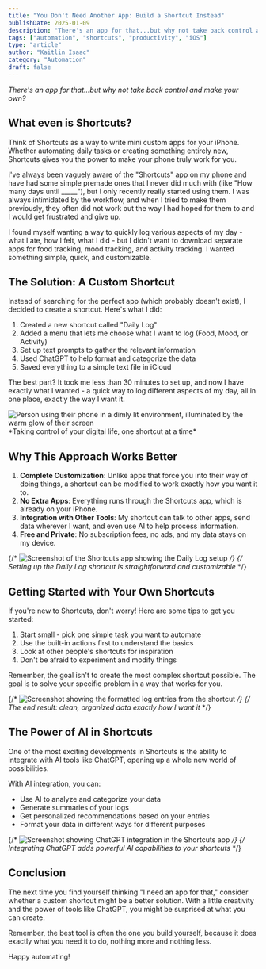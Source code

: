 ```yaml
---
title: "You Don't Need Another App: Build a Shortcut Instead"
publishDate: 2025-01-09
description: "There's an app for that...but why not take back control and make your own?"
tags: ["automation", "shortcuts", "productivity", "iOS"]
type: "article"
author: "Kaitlin Isaac"
category: "Automation"
draft: false
---
```



*There's an app for that…but why not take back control and make your own?*

## What even is Shortcuts?

Think of Shortcuts as a way to write mini custom apps for your iPhone. Whether automating daily tasks or creating something entirely new, Shortcuts gives you the power to make your phone truly work for you.

I've always been vaguely aware of the "Shortcuts" app on my phone and have had some simple premade ones that I never did much with (like "How many days until _____"), but I only recently really started using them. I was always intimidated by the workflow, and when I tried to make them previously, they often did not work out the way I had hoped for them to and I would get frustrated and give up.

I found myself wanting a way to quickly log various aspects of my day - what I ate, how I felt, what I did - but I didn't want to download separate apps for food tracking, mood tracking, and activity tracking. I wanted something simple, quick, and customizable.

<YouTubeEmbed 
  id="szrsfeyLzyg" 
  title="Demo of the Daily Log shortcut in action" 
/>

## The Solution: A Custom Shortcut

Instead of searching for the perfect app (which probably doesn't exist), I decided to create a shortcut. Here's what I did:

1. Created a new shortcut called "Daily Log"
2. Added a menu that lets me choose what I want to log (Food, Mood, or Activity)
3. Set up text prompts to gather the relevant information
4. Used ChatGPT to help format and categorize the data
5. Saved everything to a simple text file in iCloud

The best part? It took me less than 30 minutes to set up, and now I have exactly what I wanted - a quick way to log different aspects of my day, all in one place, exactly the way I want it.

<Image src={featuredImage} alt="Person using their phone in a dimly lit environment, illuminated by the warm glow of their screen" />
*Taking control of your digital life, one shortcut at a time*

## Why This Approach Works Better

1. **Complete Customization**: Unlike apps that force you into their way of doing things, a shortcut can be modified to work exactly how you want it to.
2. **No Extra Apps**: Everything runs through the Shortcuts app, which is already on your iPhone.
3. **Integration with Other Tools**: My shortcut can talk to other apps, send data wherever I want, and even use AI to help process information.
4. **Free and Private**: No subscription fees, no ads, and my data stays on my device.

{/* ![Screenshot of the Shortcuts app showing the Daily Log setup](/images/blog/shortcuts-instead-of-apps/shortcut-setup.jpg) */}
{/* *Setting up the Daily Log shortcut is straightforward and customizable* */}

## Getting Started with Your Own Shortcuts

If you're new to Shortcuts, don't worry! Here are some tips to get you started:

1. Start small - pick one simple task you want to automate
2. Use the built-in actions first to understand the basics
3. Look at other people's shortcuts for inspiration
4. Don't be afraid to experiment and modify things

Remember, the goal isn't to create the most complex shortcut possible. The goal is to solve your specific problem in a way that works for you.

{/* ![Screenshot showing the formatted log entries from the shortcut](/images/blog/shortcuts-instead-of-apps/shortcut-results.jpg) */}
{/* *The end result: clean, organized data exactly how I want it* */}

## The Power of AI in Shortcuts

<CalloutBox type="info">
  One of the most exciting developments in Shortcuts is the ability to integrate with AI tools like ChatGPT, opening up a whole new world of possibilities.
</CalloutBox>

With AI integration, you can:

- Use AI to analyze and categorize your data
- Generate summaries of your logs
- Get personalized recommendations based on your entries
- Format your data in different ways for different purposes

{/* ![Screenshot showing ChatGPT integration in the Shortcuts app](/images/blog/shortcuts-instead-of-apps/chatgpt-integration.jpg) */}
{/* *Integrating ChatGPT adds powerful AI capabilities to your shortcuts* */}

## Conclusion

The next time you find yourself thinking "I need an app for that," consider whether a custom shortcut might be a better solution. With a little creativity and the power of tools like ChatGPT, you might be surprised at what you can create.

Remember, the best tool is often the one you build yourself, because it does exactly what you need it to do, nothing more and nothing less.

Happy automating! 